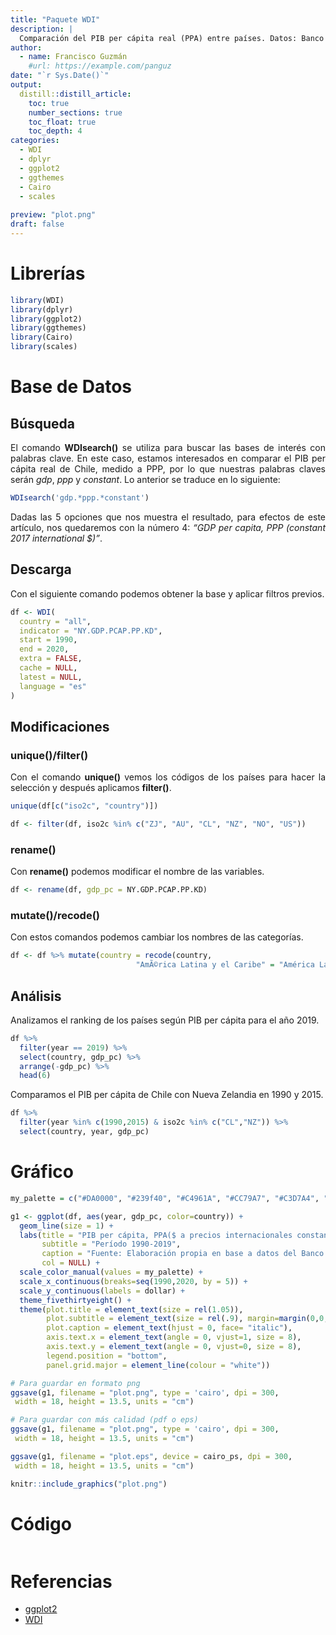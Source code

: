 ```yaml
---
title: "Paquete WDI"
description: |
  Comparación del PIB per cápita real (PPA) entre países. Datos: Banco Mundial (utilizando paquete WDI).
author:
  - name: Francisco Guzmán
    #url: https://example.com/panguz
date: "`r Sys.Date()`"
output: 
  distill::distill_article:
    toc: true
    number_sections: true
    toc_float: true
    toc_depth: 4
categories:
  - WDI
  - dplyr
  - ggplot2
  - ggthemes
  - Cairo
  - scales
  
preview: "plot.png"
draft: false
---
```


<style>
body {
text-align: justify}
</style>

# Librerías 

```r
library(WDI)
library(dplyr)
library(ggplot2)
library(ggthemes)
library(Cairo)
library(scales)

```

# Base de Datos

## Búsqueda
El comando **WDIsearch()** se utiliza para buscar las bases de interés con palabras clave. En este caso, estamos interesados en comparar el PIB per cápita real de Chile, medido a PPP, por lo que nuestras palabras claves serán *gdp*, *ppp* y *constant*. Lo anterior se traduce en lo siguiente:

```r
WDIsearch('gdp.*ppp.*constant')

```

Dadas las 5 opciones que nos muestra el resultado, para efectos de este artículo, nos quedaremos con la número 4: *"GDP per capita, PPP (constant 2017 international $)"*.

## Descarga
Con el siguiente comando podemos obtener la base y aplicar filtros previos.

```r
df <- WDI(
  country = "all",
  indicator = "NY.GDP.PCAP.PP.KD",
  start = 1990,
  end = 2020,
  extra = FALSE,
  cache = NULL,
  latest = NULL,
  language = "es"
)

```

## Modificaciones

### unique()/filter()
Con el comando **unique()** vemos los códigos de los países para hacer la selección y después aplicamos **filter()**. 

```r
unique(df[c("iso2c", "country")])
```

```r
df <- filter(df, iso2c %in% c("ZJ", "AU", "CL", "NZ", "NO", "US"))

```

### rename()
Con **rename()** podemos modificar el nombre de las variables.

```r
df <- rename(df, gdp_pc = NY.GDP.PCAP.PP.KD)

```

### mutate()/recode()
Con estos comandos podemos cambiar los nombres de las categorías.

```r
df <- df %>% mutate(country = recode(country,
                            "AmÃ©rica Latina y el Caribe" = "América Latina y el Caribe"))
```

## Análisis
Analizamos el ranking de los países según PIB per cápita para el año 2019.

```r
df %>% 
  filter(year == 2019) %>%
  select(country, gdp_pc) %>%
  arrange(-gdp_pc) %>% 
  head(6)

```

Comparamos el PIB per cápita de Chile con Nueva Zelandia en 1990 y 2015.

```r
df %>% 
  filter(year %in% c(1990,2015) & iso2c %in% c("CL","NZ")) %>%
  select(country, year, gdp_pc)

```

# Gráfico

```r
my_palette = c("#DA0000", "#239f40", "#C4961A", "#CC79A7", "#C3D7A4", "#293352")

g1 <- ggplot(df, aes(year, gdp_pc, color=country)) +
  geom_line(size = 1) +
  labs(title = "PIB per cápita, PPA($ a precios internacionales constantes de 2017)",
       subtitle = "Período 1990-2019",
       caption = "Fuente: Elaboración propia en base a datos del Banco Mundial",
       col = NULL) +
  scale_color_manual(values = my_palette) +
  scale_x_continuous(breaks=seq(1990,2020, by = 5)) +
  scale_y_continuous(labels = dollar) +
  theme_fivethirtyeight() +
  theme(plot.title = element_text(size = rel(1.05)),
        plot.subtitle = element_text(size = rel(.9), margin=margin(0,0,20,0)),
        plot.caption = element_text(hjust = 0, face= "italic"),
        axis.text.x = element_text(angle = 0, vjust=1, size = 8),
        axis.text.y = element_text(angle = 0, vjust=0, size = 8),
        legend.position = "bottom",
        panel.grid.major = element_line(colour = "white"))

```

```r
# Para guardar en formato png
ggsave(g1, filename = "plot.png", type = 'cairo', dpi = 300,
 width = 18, height = 13.5, units = "cm")

# Para guardar con más calidad (pdf o eps)
ggsave(g1, filename = "plot.png", type = 'cairo', dpi = 300,
 width = 18, height = 13.5, units = "cm")

ggsave(g1, filename = "plot.eps", device = cairo_ps, dpi = 300,
 width = 18, height = 13.5, units = "cm")
```

```r
knitr::include_graphics("plot.png")
```

# Código

```r
```

# Referencias

* [ggplot2](https://ggplot2.tidyverse.org/reference/index.html)
* [WDI](https://vincentarelbundock.github.io/WDI/)